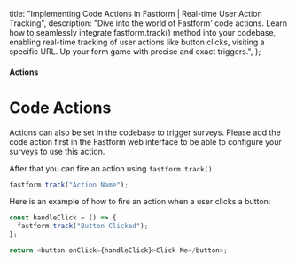   title: "Implementing Code Actions in Fastform | Real-time User Action Tracking",
  description:
    "Dive into the world of Fastform' code actions. Learn how to seamlessly integrate fastform.track() method into your codebase, enabling real-time tracking of user actions like button clicks, visiting a specific URL. Up your form game with precise and exact triggers.",
};

#### Actions

# Code Actions

Actions can also be set in the codebase to trigger surveys. Please add the code action first in the Fastform web interface to be able to configure your surveys to use this action.

After that you can fire an action using `fastform.track()`

<Col>
<CodeGroup title="Track an action">

```javascript
fastform.track("Action Name");
```

</CodeGroup>
</Col>
Here is an example of how to fire an action when a user clicks a button:
<Col>
<CodeGroup title="Track Button Click">

```javascript
const handleClick = () => {
  fastform.track("Button Clicked");
};

return <button onClick={handleClick}>Click Me</button>;
```

</CodeGroup>
</Col>
